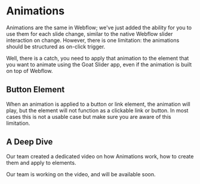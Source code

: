 
# Animations

Animations are the same in Webflow; we've just added the ability for you to use them for each slide change, similar to the native Webflow slider interaction on change. However, there is one limitation: the animations should be structured as on-click trigger.

Well, there is a catch, you need to apply that animation to the element that you want to animate using the Goat Slider app, even if the animation is built on top of Webflow.

## Button Element

When an animation is applied to a button or link element, the animation will play, but the element will not function as a clickable link or button. In most cases this is not a usable case but make sure you are aware of this limitation.

## A Deep Dive

Our team created a dedicated video on how Animations work, how to create them and apply to elements.

<YouTubeEmbed url="https://www.youtube.com/embed/sWRUzxINCoA?si=h-Cr9oGrFP317PQH" title="" />

<Callout type='info'>
    Our team is working on the video, and will be available soon.
</Callout>